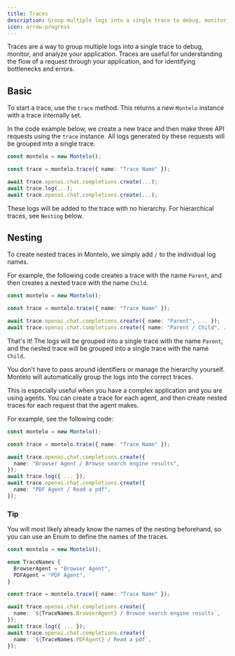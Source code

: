 ```yaml
---
title: Traces
description: Group multiple logs into a single trace to debug, monitor, and analyze your application.
icon: arrow-progress
---
```


Traces are a way to group multiple logs into a single trace to debug, monitor, and analyze your application.
Traces are useful for understanding the flow of a request through your application, and for identifying bottlenecks and errors.

## Basic

To start a trace, use the `trace` method. This returns a new `Montelo` instance with a trace internally set.

In the code example below, we create a new trace and then make three API requests using the `trace` instance.
All logs generated by these requests will be grouped into a single trace.

```typescript
const montelo = new Montelo();

const trace = montelo.trace({ name: "Trace Name" });

await trace.openai.chat.completions.create(...);
await trace.log(...);
await trace.openai.chat.completions.create(...);
```

<Note>These logs will be added to the trace with no hierarchy. For hierarchical traces, see `Nesting` below.</Note>

## Nesting

To create nested traces in Montelo, we simply add `/` to the individual log names.

For example, the following code creates a trace with the name `Parent`, and then creates a nested trace with the name `Child`.

```typescript
const montelo = new Montelo();

const trace = montelo.trace({ name: "Trace Name" });

await trace.openai.chat.completions.create({ name: "Parent", ... });
await trace.openai.chat.completions.create({ name: "Parent / Child", ... });
```

That's it! The logs will be grouped into a single trace with the name `Parent`, and the nested trace will be grouped into a single trace with the name `Child`.

You don't have to pass around identifiers or manage the hierarchy yourself. Montelo will automatically group the logs into the correct traces.

This is especially useful when you have a complex application and you are using agents.
You can create a trace for each agent, and then create nested traces for each request that the agent makes.

For example, see the following code:

```typescript
const montelo = new Montelo();

const trace = montelo.trace({ name: "Trace Name" });

await trace.openai.chat.completions.create({
  name: "Browser Agent / Browse search engine results",
});
await trace.log({ ... });
await trace.openai.chat.completions.create({
  name: "PDF Agent / Read a pdf",
});
```

### Tip

You will most likely already know the names of the nesting beforehand, so you can use an Enum to define the names of the traces.

```typescript
const montelo = new Montelo();

enum TraceNames {
  BrowserAgent = "Browser Agent",
  PDFAgent = "PDF Agent",
}

const trace = montelo.trace({ name: "Trace Name" });

await trace.openai.chat.completions.create({
  name: `${TraceNames.BrowserAgent} / Browse search engine results`,
});
await trace.log({ ... });
await trace.openai.chat.completions.create({
  name: `${TraceNames.PDFAgent} / Read a pdf`,
});
```
